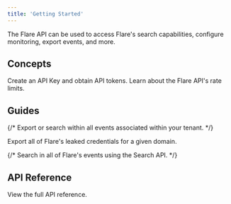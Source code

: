 ```yaml
---
title: 'Getting Started'
---
```


The Flare API can be used to access Flare's search capabilities, configure monitoring, export events, and more.

## Concepts

<CardGroup cols={2}>

  <Card title="Authentication" icon="key" href="/introduction/authentication">
    Create an API Key and obtain API tokens.
  </Card>

  <Card title="Rate Limits" icon="gauge-high" href="/introduction/rate-limits">
    Learn about the Flare API's rate limits.
  </Card>

</CardGroup>

## Guides

<CardGroup cols={2}>

{/*
  <Card title="List events within a tenant" icon="list" href="/guides/tenant-events">
    Export or search within all events associated within your tenant.
  </Card>
*/}

  <Card title="Exporting a domain's credentials" icon="passport" href="/guides/credentials-export-domain">
    Export all of Flare's leaked credentials for a given domain.
  </Card>

{/*
  <Card title="Global Search" icon="magnifying-glass" href="/guides/global-search">
    Search in all of Flare's events using the Search API.
  </Card>
*/}

</CardGroup>

## API Reference

<CardGroup cols={2}>
  <Card title="Endpoint References" icon="code" href="/api-reference">
    View the full API reference.
  </Card>
</CardGroup>
